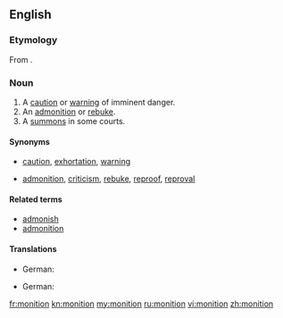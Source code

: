 ==English==
{{was wotd|2011|November|26}}
===Etymology===
From {{etyl|la}} {{term|monitio|monitiō|warning, admonition|lang=la}}.

===Noun===
{{en-noun}}

# A [[caution]] or [[warning]] of imminent danger.
# An [[admonition]] or [[rebuke]].
# A [[summons]] in some courts.

====Synonyms====
* {{sense|caution or warning}} [[caution]], [[exhortation]], [[warning]]
* {{sense|admonition or rebuke}} [[admonition]], [[criticism]], [[rebuke]], [[reproof]], [[reproval]]

====Related terms====
* [[admonish]]
* [[admonition]]

====Translations====
{{trans-top|caution or warning or imminent danger}}
* German: {{t|de|Mahnung|f}}
{{trans-mid}}
{{trans-bottom}}

{{trans-top|admonition or rebuke}}
* German: {{t|de|Mahnung|f}}
{{trans-mid}}
{{trans-bottom}}

{{trans-top|summons in some courts}}
{{trans-mid}}
{{trans-bottom}}

[[fr:monition]]
[[kn:monition]]
[[my:monition]]
[[ru:monition]]
[[vi:monition]]
[[zh:monition]]